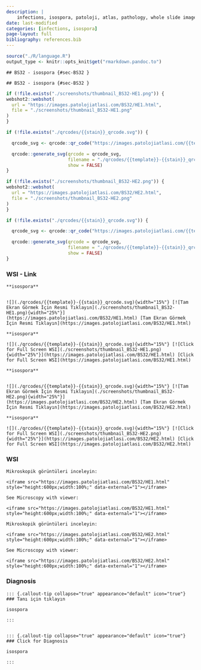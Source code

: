```yaml
---
description: |
    infections, isospora, patoloji, atlas, pathology, whole slide image
date: last-modified
categories: [infections, isospora]
page-layout: full
bibliography: references.bib
---
```



```r
source("./R/language.R")
output_type <- knitr::opts_knit$get("rmarkdown.pandoc.to")
```


```asis
## BS32 - isospora {#sec-BS32 }
```


```asis
## BS32 - isospora {#sec-BS32 }
```






```r
if (!file.exists("./screenshots/thumbnail_BS32-HE1.png")) {
webshot2::webshot(
  url = "https://images.patolojiatlasi.com/BS32/HE1.html",
  file = "./screenshots/thumbnail_BS32-HE1.png"
)
}
```




```r
if (!file.exists("./qrcodes/{{stain}}_qrcode.svg")) {

  qrcode_svg <- qrcode::qr_code("https://images.patolojiatlasi.com/{{template}}/{{stain}}.html")

  qrcode::generate_svg(qrcode = qrcode_svg,
                       filename = "./qrcodes/{{template}}-{{stain}}_qrcode.svg",
                       show = FALSE)
}
```





```r
if (!file.exists("./screenshots/thumbnail_BS32-HE2.png")) {
webshot2::webshot(
  url = "https://images.patolojiatlasi.com/BS32/HE2.html",
  file = "./screenshots/thumbnail_BS32-HE2.png"
)
}
```




```r
if (!file.exists("./qrcodes/{{stain}}_qrcode.svg")) {

  qrcode_svg <- qrcode::qr_code("https://images.patolojiatlasi.com/{{template}}/{{stain}}.html")

  qrcode::generate_svg(qrcode = qrcode_svg,
                       filename = "./qrcodes/{{template}}-{{stain}}_qrcode.svg",
                       show = FALSE)
}
```




::::: panel-tabset


### WSI - Link







```asis

**isospora**


![](./qrcodes/{{template}}-{{stain}}_qrcode.svg){width="15%"} [![Tam Ekran Görmek İçin Resmi Tıklayın](./screenshots/thumbnail_BS32-HE1.png){width="25%"}](https://images.patolojiatlasi.com/BS32/HE1.html) [Tam Ekran Görmek İçin Resmi Tıklayın](https://images.patolojiatlasi.com/BS32/HE1.html)
```

```asis

**isospora**

![](./qrcodes/{{template}}-{{stain}}_qrcode.svg){width="15%"} [![Click for Full Screen WSI](./screenshots/thumbnail_BS32-HE1.png){width="25%"}](https://images.patolojiatlasi.com/BS32/HE1.html) [Click for Full Screen WSI](https://images.patolojiatlasi.com/BS32/HE1.html)

```






```asis

**isospora**


![](./qrcodes/{{template}}-{{stain}}_qrcode.svg){width="15%"} [![Tam Ekran Görmek İçin Resmi Tıklayın](./screenshots/thumbnail_BS32-HE2.png){width="25%"}](https://images.patolojiatlasi.com/BS32/HE2.html) [Tam Ekran Görmek İçin Resmi Tıklayın](https://images.patolojiatlasi.com/BS32/HE2.html)
```

```asis

**isospora**

![](./qrcodes/{{template}}-{{stain}}_qrcode.svg){width="15%"} [![Click for Full Screen WSI](./screenshots/thumbnail_BS32-HE2.png){width="25%"}](https://images.patolojiatlasi.com/BS32/HE2.html) [Click for Full Screen WSI](https://images.patolojiatlasi.com/BS32/HE2.html)

```





### WSI








```asis
Mikroskopik görüntüleri inceleyin:

<iframe src="https://images.patolojiatlasi.com/BS32/HE1.html" style="height:600px;width:100%;" data-external="1"></iframe>

```





```asis

See Microscopy with viewer:

<iframe src="https://images.patolojiatlasi.com/BS32/HE1.html" style="height:600px;width:100%;" data-external="1"></iframe>

```







```asis
Mikroskopik görüntüleri inceleyin:

<iframe src="https://images.patolojiatlasi.com/BS32/HE2.html" style="height:600px;width:100%;" data-external="1"></iframe>

```





```asis

See Microscopy with viewer:

<iframe src="https://images.patolojiatlasi.com/BS32/HE2.html" style="height:600px;width:100%;" data-external="1"></iframe>

```





### Diagnosis


```asis


::: {.callout-tip collapse="true" appearance="default" icon="true"}
### Tanı için tıklayın

isospora

:::


```


```asis


::: {.callout-tip collapse="true" appearance="default" icon="true"}
### Click for Diagnosis

isospora

:::

```









:::::


















































